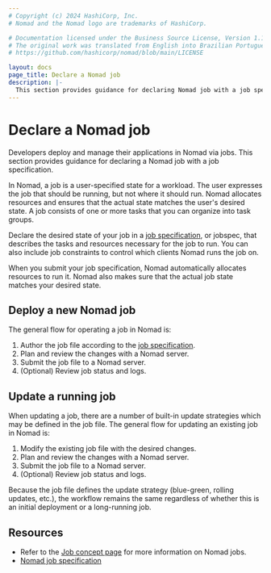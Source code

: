 ```yaml
---
# Copyright (c) 2024 HashiCorp, Inc.
# Nomad and the Nomad logo are trademarks of HashiCorp.

# Documentation licensed under the Business Source License, Version 1.1.
# The original work was translated from English into Brazilian Portuguese.
# https://github.com/hashicorp/nomad/blob/main/LICENSE

layout: docs
page_title: Declare a Nomad job
description: |-
  This section provides guidance for declaring Nomad job with a job specification.
---
```


# Declare a Nomad job

Developers deploy and manage their applications in Nomad via jobs. This section provides guidance for declaring a Nomad job with a job specification.

In Nomad, a job is a user-specified state for a workload. The user expresses the job that should be running, but not where it should run. Nomad allocates resources and ensures that the actual state matches the user's desired state. A job consists of one or more tasks that you can organize into task groups.

Declare the desired state of your job in a [job specification][job-spec], or jobspec, that describes the tasks and resources necessary for the job to run. You can also include job constraints to control which clients Nomad runs the job on.

When you submit your job specification, Nomad automatically allocates resources
to run it. Nomad also makes sure that the actual job state matches your desired
state.

## Deploy a new Nomad job

The general flow for operating a job in Nomad is:

1. Author the job file according to the [job specification][job-spec].
1. Plan and review the changes with a Nomad server.
1. Submit the job file to a Nomad server.
1. (Optional) Review job status and logs.

## Update a running job

When updating a job, there are a number of built-in update strategies which may
be defined in the job file. The general flow for updating an existing job in
Nomad is:

1. Modify the existing job file with the desired changes.
1. Plan and review the changes with a Nomad server.
1. Submit the job file to a Nomad server.
1. (Optional) Review job status and logs.

Because the job file defines the update strategy (blue-green, rolling updates,
etc.), the workflow remains the same regardless of whether this is an initial
deployment or a long-running job.

## Resources

- Refer to the [Job concept page](/nomad/docs/concepts/job) for more information
  on Nomad jobs.
- [Nomad job specification][job-spec]

[job-spec]: /nomad/docs/job-specification
